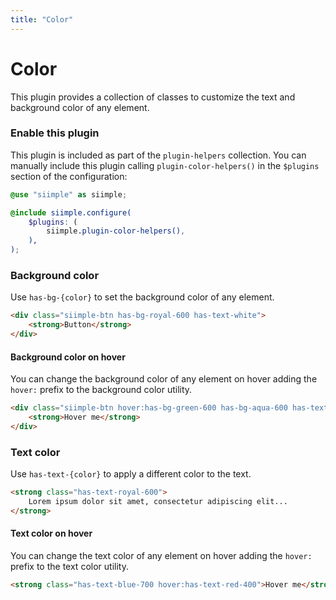 ```yaml
---
title: "Color"
---
```


# Color

This plugin provides a collection of classes to customize the text and background color of any element. 


### Enable this plugin

This plugin is included as part of the `plugin-helpers` collection. You can manually include this plugin calling `plugin-color-helpers()` in the `$plugins` section of the configuration:

```scss
@use "siimple" as siimple;

@include siimple.configure(
    $plugins: (
        siimple.plugin-color-helpers(),
    ),
);
```


### Background color

Use `has-bg-{color}` to set the background color of any element. 


```html live=true bg=blue-200 align=center
<div class="siimple-btn has-bg-royal-600 has-text-white">
    <strong>Button</strong>
</div>
```


#### Background color on hover

You can change the background color of any element on hover adding the `hover:` prefix to the background color utility.

```html live=true bg=blue-200 color=blue-700 align=center
<div class="siimple-btn hover:has-bg-green-600 has-bg-aqua-600 has-text-white">
    <strong>Hover me</strong>
</div>
```


### Text color

Use `has-text-{color}` to apply a different color to the text. 

```html live=true bg=blue-200 align=center
<strong class="has-text-royal-600">
    Lorem ipsum dolor sit amet, consectetur adipiscing elit...
</strong>
```



#### Text color on hover

You can change the text color of any element on hover adding the `hover:` prefix to the text color utility.

```html live=true bg=blue-200 align=center
<strong class="has-text-blue-700 hover:has-text-red-400">Hover me</strong>
```
